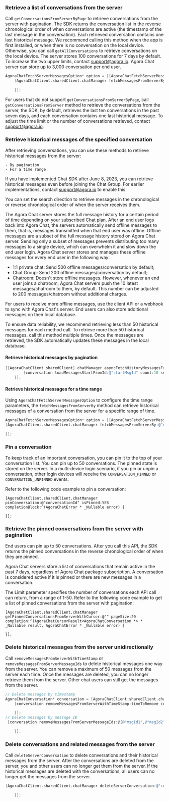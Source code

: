 <PlatformWrapper platform="ios">

### Retrieve a list of conversations from the server

Call `getConversationsFromServerByPage` to retrieve conversations from the server with pagination. The SDK returns the conversation list in the reverse chronological order of when conversations are active (the timestamp of the last message in the conversation). Each retrieved conversation contains one last historical message. We recommend calling this method when the app is first installed, or when there is no conversation on the local device. Otherwise, you can call `getAllConversations` to retrieve conversations on the local device.
The server stores 100 conversations for 7 days by default. To increase the two upper limits, contact support@agora.io. Agora Chat server can store up to 3,000 conversation per end user.

```objective-c
AgoraChatFetchServerMessagesOption* option = [[AgoraChatFetchServerMessagesOption alloc] init];
    [AgoraChatClient.sharedClient.chatManager fetchMessagesFromServerBy:@"conversationId" conversationType:AgoraChatConversationTypeGroupChat cursor:@"" pageSize:20 option:option completion:^(AgoraChatCursorResult<AgoraChatMessage *> * _Nullable result, AgoraChatError * _Nullable aError) {

    }];
```

For users that do not support `getConversationsFromServerByPage`, call `getConversationsFromServer` method to retrieve the conversations from the server, the SDK, by default, retrieves the last ten conversations in the past seven days, and each conversation contains one last historical message. To adjust the time limit or the number of conversations retrieved, contact [support@agora.io](mailto:support@agora.io).

### Retrieve historical messages of the specified conversation

After retrieving conversations, you can use these methods to retrieve historical messages from the server:

    - By pagination
    - For a time range

If you have implemented Chat SDK after June 8, 2023, you can retrieve historical messages even before joining the Chat Group. For earlier implementations, contact [support@agora.io](mailto:support@agora.io) to enable this.

You can set the search direction to retrieve messages in the chronological or reverse chronological order of when the server receives them.

The Agora Chat server stores the full message history for a certain period of time depending on your subscribed [Chat plan](../../reference/message-overview#limitations-of-message-storage-duration). After an end user logs back into Agora Chat, the servers  automatically send offline messages to them, that is, messages transmitted when that end user was offline. Offline messages are a subset of the full message history stored on Agora Chat server. Sending only a subset of messages prevents distributing too many messages to a single device, which can overwhelm it and slow down the end user login. Agora Chat server stores and manages these offline messages for every end user in the following way:

- 1:1 private chat: Send 500 offline messages/conversation by default;
- Chat Group: Send 200 offline messages/conversation by default;
- Chatroom: Doesn't store offline messages. However, whenever an end user joins a chatroom, Agora Chat servers push the 10 latest messages/chatroom to them, by default. This number can be adjusted to 200 messages/chatroom without additional charges.

For users to receive more offline messages, use the client API or a webhook to sync with Agora Chat's server. End users can also store additional messages on their local database.

To ensure data reliability, we recommend retrieving less than 50 historical messages for each method call. To retrieve more than 50 historical messages, call this method multiple times. Once the messages are retrieved, the SDK automatically updates these messages in the local database.

#### Retrieve historical messages by pagination

```objective-c
[[AgoraChatClient sharedClient].chatManager asyncFetchHistoryMessagesFromServer:conversation.conversationId conversationType:conversation.type startMessageId:@"startMsgId" pageSize:10 completion:^(AgoraChatCursorResult<AgoraChatMessage *> * _Nullable aResult, AgoraChatError * _Nullable aError) {
        [conversation loadMessagesStartFromId:@"startMsgId" count:10 searchDirection:AgoraChatMessageSearchDirectionUp completion:nil];
    }];
```

#### Retrieve historical messages for a time range

Using `AgoraChatFetchServerMessagesOption` to configure the time range parameters, the `fetchMessagesFromServerBy` method can retrieve historical messages of a conversation from the server for a specific range of time.

```objective-c
AgoraChatFetchServerMessagesOption* option = [[AgoraChatFetchServerMessagesOption alloc] init];
[AgoraChatClient.sharedClient.chatManager fetchMessagesFromServerBy:@"conversationId" conversationType:AgoraChatConversationTypeGroupChat cursor:@"" pageSize:20 option:option completion:^(AgoraChatCursorResult<AgoraChatMessage *> * _Nullable result, AgoraChatError * _Nullable aError) {

}];
```

### Pin a conversation

To keep track of an important conversation, you can pin it to the top of your conversation list. You can pin up to 50 conversations.  The pinned state is stored on the server. In a multi-device login scenario, if you pin or unpin a conversation, other login devices will receive the `CONVERSATION_PINNED` or `CONVERSATION_UNPINNED` events.

Refer to the following code example to pin a conversation:

```objc
[AgoraChatClient.sharedClient.chatManager pinConversation:@"conversationId" isPinned:YES completionBlock:^(AgoraChatError * _Nullable error) {

}];
```


### Retrieve the pinned conversations from the server with pagination

End users can pin up to 50 conversations. After you call this API, the SDK returns the pinned conversations in the reverse chronological order of when they are pinned.

Agora Chat servers store a list of conversations that remain active in the past 7 days, regardless of Agora Chat package subscription. A conversation is considered active if it is pinned or there are new messages in a conversation.

The Limit parameter specifies the number of conversations each API call can return, from a range of 1-50. Refer to the following code example to get a list of pinned conversations from the server with pagination:

```objc
[AgoraChatClient.sharedClient.chatManager getPinnedConversationsFromServerWithCursor:@"" pageSize:20 completion:^(AgoraChatCursorResult<AgoraChatConversation *> * _Nullable result, AgoraChatError * _Nullable error) {

}];
```


### Delete historical messages from the server unidirectionally

Call `removeMessagesFromServerWithTimeStamp` or `removeMessagesFromServerMessageIds` to delete historical messages one way from the server. You can remove a maximum of 50 messages from the server each time. Once the messages are deleted, you can no longer retrieve them from the server. Other chat users can still get the messages from the server.

```objective-c
// Delete messages by timestamp
AgoraChatConversation* conversation = [AgoraChatClient.sharedClient.chatManager getConversationWithConvId:@"conversationId"];
    [conversation removeMessagesFromServerWithTimeStamp:timeToRemove completion:^(AgoraChatError * _Nullable aError) {

    }];
// Delete messages by message ID
 [conversation removeMessagesFromServerMessageIds:@[@"msgId1",@"msgId2"] completion:^(AgoraChatError * _Nullable aError) {

    }];
```

### Delete conversations and related messages from the server

Call `deleteServerConversation` to delete conversations and their historical messages from the server. After the conversations are deleted from the server, you and other users can no longer get them from the server. If the historical messages are deleted with the conversations, all users can no longer get the messages from the server.

```objective-c
[AgoraChatClient.sharedClient.chatManager deleteServerConversation:@"conversationId1" conversationType:AgoraChatConversationTypeChat isDeleteServerMessages:YES completion:^(NSString *aConversationId, AgoraChatError *aError) {

    }];
```

</PlatformWrapper>
